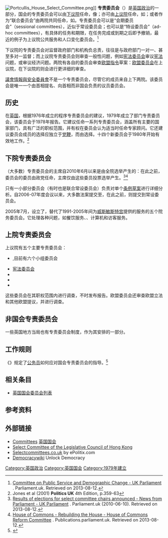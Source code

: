 [[File:Portcullis_House_Select_Committee.png|thumb]]]]
'''专责委员会'''（'''{{lang-en|Select committee}}'''）是[[英国政治|英国政治]]的一部分，国会的专责委员会可以由[[英国下议院|下议院]]任命，像{{le|外交事务专责委员会|Foreign Affairs Select Committee}}；亦可由[[英国上议院|上议院]]任命，如{{le|授权和监管改革专责委员会|Delegated Powers and Regulatory Reform Select Committee}}；或者作为“联合委员会”由两院共同任命，如{{le|人权联合委员会|Joint Committee on Human Rights}}。专责委员会可以是“会期委员会”（sessional committees），近似于常设委员会；也可以是“特设委员会”（ad-hoc committees），有具体的任务和期限，在任务完成或到期之后即予撤销，最近的例子为上议院公共服务和人口变化委员会。<ref>[http://www.parliament.uk/business/committees/committees-a-z/lords-select/public-services-committee/ Committee on Public Service and Demographic Change - UK Parliament] {{Wayback|url=http://www.parliament.uk/business/committees/committees-a-z/lords-select/public-services-committee/ |date=20200714105504 }}. Parliament.uk. Retrieved on 2013-08-12.</ref>

下议院的专责委员会对监督政府部门和机构负总责，往往是与政府部门一对一、甚至多对一监督；而上议院专责委员会则审查一般性问题，例如[[宪法委员会|宪法委员会]]审议[[英国宪法|宪法]]问题，或{{le|经济事务委员会|Economic Affairs Committee (House of Lords)}}审议经济问题。两院有各自的委员会审查[[欧洲联盟指令|欧盟指令]]草案：[[欧盟委员会|欧盟委员会]]在上议院，在下议院的{{le|欧洲审查委员会|European Scrutiny Committee}}则会进行更详细的审查。

[[議會情報與安全委員會|議會情報與安全委員會]]不是一个专责委员会，尽管它的成员来自上下两院。该委员会是唯一一个由首相提名、向首相而非国会负责的议员委员会。

== 历史 ==
在[[英国|英国]]，根据1976年成立的程序专责委员会的建议，1979年成立了部门专责委员会，该委员会于1978年报告。它建议任命一系列专责委员会，涵盖所有主要的国家部门，具有广泛的职权范围，并有权在委员会认为适当时任命专家顾问。它还建议委员会成员的选择应独立于[[党鞭|党鞭]]，而由{{le|遴选委员会|Committee of Selection (House of Commons)}}选择。十四个新委员会于1980年开始有效地工作。<ref>Jones et al (2001) '''Politics UK''' 4th Edition, p.359-63</ref>

== 下院专责委员会 ==
（大多数）专责委员会的主席自2010年6月以来是由全院选举产生的：在此之前，委员会的委员由政党任命，主席仅由这些委员投票选举产生。<ref>[http://www.parliament.uk/business/news/2010/06/results-of-elections-for-select-committee-chairs-announced/ Results of elections for select committee chairs announced - News from Parliament - UK Parliament] {{Wayback|url=http://www.parliament.uk/business/news/2010/06/results-of-elections-for-select-committee-chairs-announced/ |date=20200714113937 }}. Parliament.uk (2010-06-10). Retrieved on 2013-08-12.</ref><ref>[http://www.publications.parliament.uk/pa/cm200809/cmselect/cmrefhoc/1117/111706.htm#a10 House of Commons - Rebuilding the House - House of Commons Reform Committee] {{Wayback|url=http://www.publications.parliament.uk/pa/cm200809/cmselect/cmrefhoc/1117/111706.htm#a10 |date=20211112054512 }}. Publications.parliament.uk. Retrieved on 2013-08-12.</ref>

只有一小部分委员会（有时也是联合常设委员会）负责对单个[[法案|条例草案]]进行详细分析。自2006-07年度会议以来，大多数法案提交至{{le|公共法案委员会|Public bill committee}}，在此之前，则提交到常设委员会。{{citation needed||date=April 2016}}

2005年7月，设立了{{le|行政专责委员会|Administration Committee}}，替代了1991-2005年间为[[威斯敏斯特宫|威斯敏斯特宫]]提供的服务的五个院务委员会。它处理各种问题，如餐饮服务、{{le|下议院图书馆|House of Commons Library}}、计算机和访客服务。{{citation needed||date=April 2016}}

== 上院专责委员会 ==
上议院有五个主要专责委员会：
* {{le|欧盟委员会|European_Union_Committee}},目前有六个小组委员会
* [[宪法委员会|宪法委员会]]
* {{le|经济事务委员会|Economic Affairs Committee (House of Lords)}}
* {{le|科技委员会|Science and Technology Committee (House of Lords)}}
* {{le|通信委员会|Communications Select Committee}}
这些委员会在其职权范围内进行调查，不时发布报告。欧盟委员会还审查欧盟立法和其他欧盟提议，并进行调查。

== 非国会专责委员会 ==
一些英国地方当局也有专责委员会制度，作为其{{le|监督和审查|Overview and Scrutiny}}安排的一部分。

== 工作规则 ==
《{{le|奥斯玛贾利规则|Osmotherly Rules}}》规定了[[英国公务员服务|公务员]]如何应对国会专责委员会的指导。<ref name="parlo">{{cite web |url=http://www.parliament.uk/commons/lib/research/briefings/snpc-02671.pdf |title=The Osmotherly Rules (Standard Note: SN/PC/2671) |last=Gay |first=Oonagh |date=2005-08-04 |publisher=[[House_of_Commons_of_the_United_Kingdom|Parliament and Constitution Centre, House of Commons Library]] |accessdate=2009-05-22 |deadurl=yes |archiveurl=https://web.archive.org/web/20090530063927/http://www.parliament.uk/commons/lib/research/briefings/snpc-02671.pdf |archivedate=2009-05-30 }}</ref>

== 相关条目 ==
*[[英国国会委员会列表|英国国会委员会列表]]

== 参考资料 ==
{{reflist}}

== 外部链接 ==
* [http://www.parliament.uk/about/how/committees/ Committees]{{Wayback|url=http://www.parliament.uk/about/how/committees/ |date=20171207113534 }} [[英国国会|英国国会]] 
* [http://www.legco.gov.hk/general/english/sc/sc_0408.htm Select Committee of the Legislative Council of Hong Kong] {{Wayback|url=http://www.legco.gov.hk/general/english/sc/sc_0408.htm |date=20211204142001 }}
* [http://www.selectcommittees.co.uk/ Selectcommittees.co.uk] {{Wayback|url=http://www.selectcommittees.co.uk/ |date=20170924044506 }} by ePolitix.com
* [https://web.archive.org/web/20071211221436/http://www.unlockdemocracy.org.uk/wiki/index.php/Central_Lobby#Select_Committees/ Democracywiki] Unlock Democracy

[[Category:英国政治|Category:英国政治]]
[[Category:英国国会|Category:英国国会]]
[[Category:1979年建立|Category:1979年建立]]